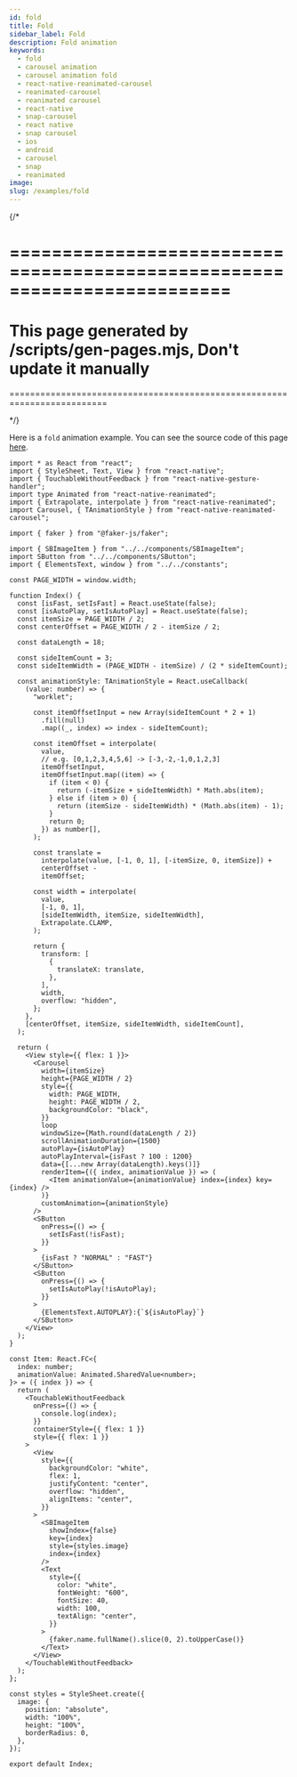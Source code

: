 ```yaml
---
id: fold
title: Fold
sidebar_label: Fold
description: Fold animation
keywords:
  - fold
  - carousel animation
  - carousel animation fold
  - react-native-reanimated-carousel
  - reanimated-carousel
  - reanimated carousel
  - react-native
  - snap-carousel
  - react native
  - snap carousel
  - ios
  - android
  - carousel
  - snap
  - reanimated
image:
slug: /examples/fold
---
```


{/\*

# =========================================================================

# This page generated by /scripts/gen-pages.mjs, Don't update it manually

=========================================================================

\*/}

Here is a `fold` animation example. You can see the source code of this page [here](https://github.com/dohooo/react-native-reanimated-carousel/blob/main/apps/app/src/pages/fold/index.tsx).


<Page page="fold" />

```tsx copy
import * as React from "react";
import { StyleSheet, Text, View } from "react-native";
import { TouchableWithoutFeedback } from "react-native-gesture-handler";
import type Animated from "react-native-reanimated";
import { Extrapolate, interpolate } from "react-native-reanimated";
import Carousel, { TAnimationStyle } from "react-native-reanimated-carousel";

import { faker } from "@faker-js/faker";

import { SBImageItem } from "../../components/SBImageItem";
import SButton from "../../components/SButton";
import { ElementsText, window } from "../../constants";

const PAGE_WIDTH = window.width;

function Index() {
  const [isFast, setIsFast] = React.useState(false);
  const [isAutoPlay, setIsAutoPlay] = React.useState(false);
  const itemSize = PAGE_WIDTH / 2;
  const centerOffset = PAGE_WIDTH / 2 - itemSize / 2;

  const dataLength = 18;

  const sideItemCount = 3;
  const sideItemWidth = (PAGE_WIDTH - itemSize) / (2 * sideItemCount);

  const animationStyle: TAnimationStyle = React.useCallback(
    (value: number) => {
      "worklet";

      const itemOffsetInput = new Array(sideItemCount * 2 + 1)
        .fill(null)
        .map((_, index) => index - sideItemCount);

      const itemOffset = interpolate(
        value,
        // e.g. [0,1,2,3,4,5,6] -> [-3,-2,-1,0,1,2,3]
        itemOffsetInput,
        itemOffsetInput.map((item) => {
          if (item < 0) {
            return (-itemSize + sideItemWidth) * Math.abs(item);
          } else if (item > 0) {
            return (itemSize - sideItemWidth) * (Math.abs(item) - 1);
          }
          return 0;
        }) as number[],
      );

      const translate =
        interpolate(value, [-1, 0, 1], [-itemSize, 0, itemSize]) +
        centerOffset -
        itemOffset;

      const width = interpolate(
        value,
        [-1, 0, 1],
        [sideItemWidth, itemSize, sideItemWidth],
        Extrapolate.CLAMP,
      );

      return {
        transform: [
          {
            translateX: translate,
          },
        ],
        width,
        overflow: "hidden",
      };
    },
    [centerOffset, itemSize, sideItemWidth, sideItemCount],
  );

  return (
    <View style={{ flex: 1 }}>
      <Carousel
        width={itemSize}
        height={PAGE_WIDTH / 2}
        style={{
          width: PAGE_WIDTH,
          height: PAGE_WIDTH / 2,
          backgroundColor: "black",
        }}
        loop
        windowSize={Math.round(dataLength / 2)}
        scrollAnimationDuration={1500}
        autoPlay={isAutoPlay}
        autoPlayInterval={isFast ? 100 : 1200}
        data={[...new Array(dataLength).keys()]}
        renderItem={({ index, animationValue }) => (
          <Item animationValue={animationValue} index={index} key={index} />
        )}
        customAnimation={animationStyle}
      />
      <SButton
        onPress={() => {
          setIsFast(!isFast);
        }}
      >
        {isFast ? "NORMAL" : "FAST"}
      </SButton>
      <SButton
        onPress={() => {
          setIsAutoPlay(!isAutoPlay);
        }}
      >
        {ElementsText.AUTOPLAY}:{`${isAutoPlay}`}
      </SButton>
    </View>
  );
}

const Item: React.FC<{
  index: number;
  animationValue: Animated.SharedValue<number>;
}> = ({ index }) => {
  return (
    <TouchableWithoutFeedback
      onPress={() => {
        console.log(index);
      }}
      containerStyle={{ flex: 1 }}
      style={{ flex: 1 }}
    >
      <View
        style={{
          backgroundColor: "white",
          flex: 1,
          justifyContent: "center",
          overflow: "hidden",
          alignItems: "center",
        }}
      >
        <SBImageItem
          showIndex={false}
          key={index}
          style={styles.image}
          index={index}
        />
        <Text
          style={{
            color: "white",
            fontWeight: "600",
            fontSize: 40,
            width: 100,
            textAlign: "center",
          }}
        >
          {faker.name.fullName().slice(0, 2).toUpperCase()}
        </Text>
      </View>
    </TouchableWithoutFeedback>
  );
};

const styles = StyleSheet.create({
  image: {
    position: "absolute",
    width: "100%",
    height: "100%",
    borderRadius: 0,
  },
});

export default Index;
```
